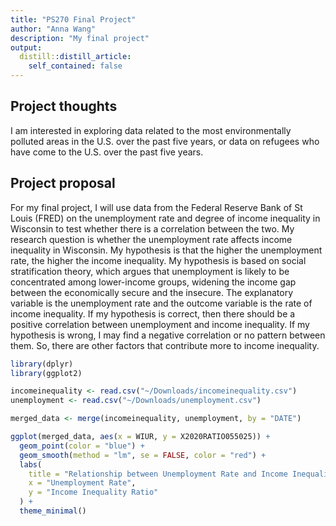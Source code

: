 ```yaml
---
title: "PS270 Final Project"
author: "Anna Wang"
description: "My final project"
output:
  distill::distill_article:
    self_contained: false
---
```


## Project thoughts

I am interested in exploring data related to the most environmentally polluted areas in the U.S. over the past five years, or data on refugees who have come to the U.S. over the past five years.

## Project proposal

For my final project, I will use data from the Federal Reserve Bank of St Louis (FRED) on the unemployment rate and degree of income inequality in Wisconsin to test whether there is a correlation between the two. My research question is whether the unemployment rate affects income inequality in Wisconsin. My hypothesis is that the higher the unemployment rate, the higher the income inequality. My hypothesis is based on social stratification theory, which argues that unemployment is likely to be concentrated among lower-income groups, widening the income gap between the economically secure and the insecure. The explanatory variable is the unemployment rate and the outcome variable is the rate of income inequality. If my hypothesis is correct, then there should be a positive correlation between unemployment and income inequality. If my hypothesis is wrong, I may find a negative correlation or no pattern between them. So, there are other factors that contribute more to income inequality.

```r
library(dplyr)
library(ggplot2)
```

```r
incomeinequality <- read.csv("~/Downloads/incomeinequality.csv")
unemployment <- read.csv("~/Downloads/unemployment.csv")
```

```r
merged_data <- merge(incomeinequality, unemployment, by = "DATE")

ggplot(merged_data, aes(x = WIUR, y = X2020RATIO055025)) +
  geom_point(color = "blue") +
  geom_smooth(method = "lm", se = FALSE, color = "red") +
  labs(
    title = "Relationship between Unemployment Rate and Income Inequality",
    x = "Unemployment Rate",
    y = "Income Inequality Ratio"
  ) +
  theme_minimal()
```
